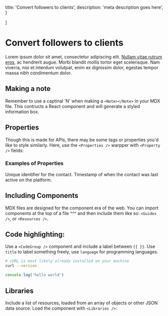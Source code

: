 
  title: 'Convert followers to clients',
  description:
    'meta description goes here',
}

]

# Convert followers to clients

Lorem ipsum dolor sit amet, consectetur adipiscing elit. [Nullam vitae rutrum eros](#href), ac hendrerit augue. Morbi blandit mollis tortor eget scelerisque. Nam viverra, nisi et interdum volutpat, enim ex dignissim dolor, egestas tempor massa nibh condimentum dolor. 

## Making a note

<Note>Remember to use a captinal 'N' when making a `<Note></Note>` in your MDX file. This contructs a React component and will generate a styled information box.</Note>

## Properties

Though this is made for APIs, there may be some tags or properties you'd like to style similarly. Here, use the `<Properties />` warpper with `<Property />`  fields:

### Examples of Properties

<Properties>
  <Property name="id" type="string">
    Unique identifier for the contact.
  </Property>
  <Property name="last_active_at" type="timestamp">
    Timestamp of when the contact was last active on the platform.
  </Property>
</Properties>

## Including Components

MDX files are designed for the component era of the web. You can import components at the top of a file ^^^ and then include them like so: `<Guides />`, or `<Resources />`.

<Guides />

<Resources />

## Code highlighting:

Use a `<CodeGroup />` component and include a label between `{{ }}`. Use `title` to label something freely, use `language` for programming languages.

<CodeGroup>

```bash {{ title: 'cURL' }}
# cURL is most likely already installed on your machine
curl --version
```

```js {{ language: 'js' }}
console.log('hello world')
```
</CodeGroup>

## Libraries

Include a list of resources, loaded from an array of objects or other JSON data source. Load the component with `<Libraries />`:

<Libraries />